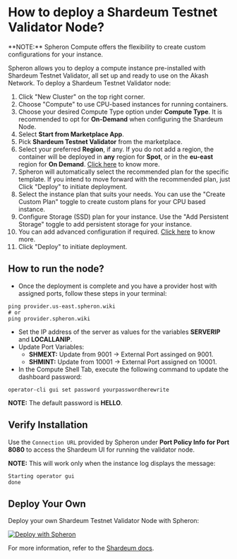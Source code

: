 
# How to deploy a Shardeum Testnet Validator Node?

<Callout type="info">
  **NOTE:** Spheron Compute offers the flexibility to create custom
  configurations for your instance.
</Callout>

Spheron allows you to deploy a compute instance pre-installed with Shardeum Testnet Validator, all set up and ready to use on the Akash Network.
To deploy a Shardeum Testnet Validator node:

1. Click "New Cluster" on the top right corner.
2. Choose "Compute" to use CPU-based instances for running containers.
3. Choose your desired Compute Type option under **Compute Type**. It is recommended to opt for **On-Demand** when configuring the Shardeum Node.
4. Select **Start from Marketplace App**.
5. Pick **Shardeum Testnet Validator** from the marketplace.
6. Select your preferred **Region**, if any. If you do not add a region, the container will be deployed in **any** region for **Spot**, or in the **eu-east** region for **On Demand**. [Click here](/compute/cluster/#region) to know more.
7. Spheron will automatically select the recommended plan for the specific template. If you intend to move forward with the recommended plan, just Click "Deploy" to initiate deployment.
8. Select the instance plan that suits your needs. You can use the "Create Custom Plan" toggle to create custom plans for your CPU based instance.
9. Configure Storage (SSD) plan for your instance. Use the "Add Persistent Storage" toggle to add persistent storage for your instance.
10. You can add advanced configuration if required. [Click here](/compute/cluster/#advance-configuration-1) to know more.
11. Click "Deploy" to initiate deployment.

## How to run the node?

- Once the deployment is complete and you have a provider host with assigned ports, follow these steps in your terminal:

```
ping provider.us-east.spheron.wiki
# or
ping provider.spheron.wiki
```

- Set the IP address of the server as values for the variables **SERVERIP** and **LOCALLANIP**.
- Update Port Variables:
  - **SHMEXT:** Update from 9001 -> External Port assinged on 9001.
  - **SHMINT:** Update from 10001 -> External Port assigned on 10001.
- In the Compute Shell Tab, execute the following command to update the dashboard password:

```
operator-cli gui set password yourpasswordherewrite
```

<Callout type="info">**NOTE:** The default password is **HELLO**.</Callout>

## Verify Installation

Use the `Connection URL` provided by Spheron under **Port Policy Info for Port 8080** to access the Shardeum UI for running the validator node.

**NOTE:** This will work only when the instance log
displays the message:

```
Starting operator gui
done
```

## Deploy Your Own

Deploy your own Shardeum Testnet Validator Node with Spheron:

[![Deploy with Spheron](https://bafybeihxqi3jlv6cy2ogh6jjljinntisolbspxcrbgykyv6e5xyzujl3aa.ipfs.sphn.link/spheron-deploy.svg)](https://app.spheron.network/#/compute/marketplace?template=Shardeum%20Testnet%20Validator)

For more information, refer to the [Shardeum docs](https://docs.shardeum.org/node/run/validator).

<Navigation name="Deploy Shardeum Node" />

